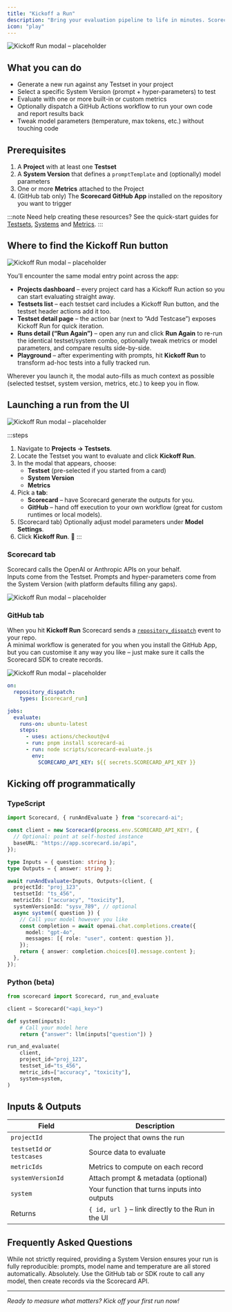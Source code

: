 ```yaml
---
title: "Kickoff a Run"
description: "Bring your evaluation pipeline to life in minutes. Scorecard lets you generate LLM outputs and score them with your chosen metrics instantly – all from the Scorecard UI or straight from CI."
icon: "play"
---
```


![Kickoff Run modal – placeholder](../images/kickoff-run/kickoff-run-1.png)

## What you can do

- Generate a new run against any Testset in your project
- Select a specific System Version (prompt \+ hyper-parameters) to test
- Evaluate with one or more built-in or custom metrics
- Optionally dispatch a GitHub Actions workflow to run your own code and report results back
- Tweak model parameters (temperature, max tokens, etc.) without touching code

## Prerequisites

1. A **Project** with at least one **Testset**
2. A **System Version** that defines a `promptTemplate` and (optionally) model parameters
3. One or more **Metrics** attached to the Project
4. (GitHub tab only) The **Scorecard GitHub App** installed on the repository you want to trigger

:::note
Need help creating these resources? See the quick-start guides for [Testsets](/features/testset-management), [Systems](/intro/systems) and [Metrics](/features/best-in-class-metrics).
:::

## Where to find the **Kickoff Run** button

![Kickoff Run modal – placeholder](../images/kickoff-run/kickoff-run-2.png)

You’ll encounter the same modal entry point across the app:

- **Projects dashboard** – every project card has a Kickoff Run action so you can start evaluating straight away.
- **Testsets list** – each testset card includes a Kickoff Run button, and the testset header actions add it too.
- **Testset detail page** – the action bar (next to “Add Testcase”) exposes Kickoff Run for quick iteration.
- **Runs detail (“Run Again”)** – open any run and click **Run Again** to re-run the identical testset/system combo, optionally tweak metrics or model parameters, and compare results side-by-side.
- **Playground** – after experimenting with prompts, hit **Kickoff Run** to transform ad-hoc tests into a fully tracked run.

Wherever you launch it, the modal auto-fills as much context as possible (selected testset, system version, metrics, etc.) to keep you in flow.

## Launching a run from the UI

![Kickoff Run modal – placeholder](../images/kickoff-run/kickoff-run-3.png)

:::steps

1. Navigate to **Projects → Testsets**.
2. Locate the Testset you want to evaluate and click **Kickoff Run**.
3. In the modal that appears, choose:
   - **Testset** (pre-selected if you started from a card)
   - **System Version**
   - **Metrics**
4. Pick a **tab**:
   - **Scorecard** – have Scorecard generate the outputs for you.
   - **GitHub** – hand off execution to your own workflow (great for custom runtimes or local models).
5. (Scorecard tab) Optionally adjust model parameters under **Model Settings**.
6. Click **Kickoff Run**. 🎉
   :::

### Scorecard tab

Scorecard calls the OpenAI or Anthropic APIs on your behalf.\
Inputs come from the Testset. Prompts and hyper-parameters come from the System Version (with platform defaults filling any gaps).

![Kickoff Run modal – placeholder](../images/kickoff-run/kickoff-run-scorecard-tab.png)

### GitHub tab

When you hit **Kickoff Run** Scorecard sends a [`repository_dispatch`](https://docs.github.com/en/actions/using-workflows/events-that-trigger-workflows#repository_dispatch) event to your repo.\
A minimal workflow is generated for you when you install the GitHub App, but you can customise it any way you like – just make sure it calls the Scorecard SDK to create records.

![Kickoff Run modal – placeholder](../images/kickoff-run/kickoff-run-github-tab.png)

```yaml .github/workflows/scorecard.yml
on:
  repository_dispatch:
    types: [scorecard_run]

jobs:
  evaluate:
    runs-on: ubuntu-latest
    steps:
      - uses: actions/checkout@v4
      - run: pnpm install scorecard-ai
      - run: node scripts/scorecard-evaluate.js
        env:
          SCORECARD_API_KEY: ${{ secrets.SCORECARD_API_KEY }}
```

## Kicking off programmatically

### TypeScript

```ts
import Scorecard, { runAndEvaluate } from "scorecard-ai";

const client = new Scorecard(process.env.SCORECARD_API_KEY!, {
  // Optional: point at self-hosted instance
  baseURL: "https://app.scorecard.io/api",
});

type Inputs = { question: string };
type Outputs = { answer: string };

await runAndEvaluate<Inputs, Outputs>(client, {
  projectId: "proj_123",
  testsetId: "ts_456",
  metricIds: ["accuracy", "toxicity"],
  systemVersionId: "sysv_789", // optional
  async system({ question }) {
    // Call your model however you like
    const completion = await openai.chat.completions.create({
      model: "gpt-4o",
      messages: [{ role: "user", content: question }],
    });
    return { answer: completion.choices[0].message.content };
  },
});
```

### Python (beta)

```py
from scorecard import Scorecard, run_and_evaluate

client = Scorecard("<api_key>")

def system(inputs):
    # Call your model here
    return {"answer": llm(inputs["question"]) }

run_and_evaluate(
    client,
    project_id="proj_123",
    testset_id="ts_456",
    metric_ids=["accuracy", "toxicity"],
    system=system,
)
```

## Inputs & Outputs

| Field                        | Description                                        |
| ---------------------------- | -------------------------------------------------- |
| `projectId`                  | The project that owns the run                      |
| `testsetId` _or_ `testcases` | Source data to evaluate                            |
| `metricIds`                  | Metrics to compute on each record                  |
| `systemVersionId`            | Attach prompt & metadata (optional)                |
| `system`                     | Your function that turns inputs into outputs       |
| Returns                      | `{ id, url }` – link directly to the Run in the UI |

## Frequently Asked Questions

<Accordion>
  <AccordionItem title="Do I need a System Version?">
  While not strictly required, providing a System Version ensures your run is fully reproducible: prompts, model name and temperature are all stored automatically.
</AccordionItem>

  <AccordionItem title="Can I run on self-hosted models?">
  Absolutely. Use the GitHub tab or SDK route to call any model, then create records via the Scorecard API.
</AccordionItem>
</Accordion>

---

_Ready to measure what matters? Kick off your first run now\!_